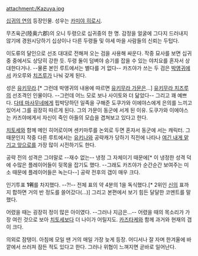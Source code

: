 attachment:/Kazuya.jpg

[[십귀의 연]]의 등장인물. 성우는 [[카미야 히로시]].

무츠육군(陸奥六郡)의 오니 두령으로 십귀중의 한 명. 감정을 얼굴에 그다지 드러내지 않기에 경원시당하기 십상이나 다른 두령들 및 야세 마을 사람들의 신뢰는 두텁다.

이도류의 달인으로 선조 대대로 전해져 오는 검을 사용해 싸운다. 작중 묘사를 보면 십귀중 중에서도 상당히 강한 듯. 두령 둘이 덤벼야 승기를 잡을 수 있는 야치요를 혼자서 상대한다거나. --물론 본인 루트에서는 별다를 거 없다-- 카즈야가 쓰는 두 검은 [[박앵귀]]에서 카오루와 [[유키무라 치즈루|치즈루]]가 나눠 갖게 된다.

성은 [[유키무라]].[* 그런데 박앵귀의 내용에 따르면 [[망했어요|유키무라 가문은]]...] [[유키무라 치즈루]]의 선조격인 인물이다. --그런데 어느 모로 보나 사이토와 더 닮았다-- 그리고 꽤 예쁘다. [[다테 마사무네]]에게 핍박당하던 일족을 구해준 도쿠가와 이에야스에게 은의를 느끼고 있어서 그를 굉장히 따르게 된다. 그의 가문이 동군에 서게 된 이유. 도쿠가와 이에야스는 카즈야에게서 자신이 죽인 아들의 모습을 겹쳐보고 있다고 한다.

[[치토세(십귀의 연)|치토세]]와 함께 메인 히어로이며 센키마루를 논외로 두면 혼자서 동군에 서는 캐릭터. 그 때문인지 작중 다른 루트에서는 [[스즈모리 유키나|유키나]]와 공략캐가 당하기 직전에 나타나 [[여긴 내게 맡기고 앞으로]]를 가장 많이 시전하기도 한다.

공략 전의 성격은 그야말로 --재수 없는-- 냉정 그 자체이기 때문에[* 이 냉정한 성격 덕에 수많은 플레이어들이 뒷목을 잡기도 했다. --그래도 카즈야가 순간순간 보여주는 미소 때문에 플레이어들은 녹는다--] 공략 전후의 갭이 매우 크다.

인기투표 '''1위'''를 차지했다. --?!-- 전체 표의 약 4분의 1을 독식했다.[* 2위인 [[신(십귀의 연)|신]]의 표까지 합하면 거의 반 정도를 쓸어갔다(...)] 그리고 본편에서 보기 힘든 달달한 코멘트를 말했다.

어렸을 때는 굉장히 정이 많은 아이였다. --그러나 지금은...-- 어렸을 때의 목소리가 가장 여린 것으로 보아 [[치토세(십귀의 연)|치토세]]보다 더 나이가 어릴지도. [[카즈타케]]와 함께 과거와 현재의 갭이 크다.

의외로 잠탱이. 아침에 모일 땐 거의 매일 가장 늦게 등장. 어디서나 잘 자며 한겨울에 바깥에서 쓰러져 잠든 적도 있다고 한다. 그러나 위협이 느껴지면 곧바로 일어난다.
